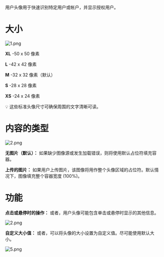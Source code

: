用户头像用于快速识别特定用户或帐户，并显示授权用户。

# 大小

![1.png](/static/images/design/UserAvatar/1.png)

**XL** -50 x 50 像素

**L** -42 x 42 像素

**M** -32 x 32 像素（默认）

**S** -28 x 28 像素

**XS** -24 x 24 像素

<aside>
💡 这些标准头像尺寸可确保周围的文字清晰可读。
</aside>

# 内容的类型

![2.png](/static/images/design/UserAvatar/2.png)

**无图片（默认）：** 如果缺少图像源或发生加载错误，则将使用默认占位符填充容器。

**上传的图片：** 如果用户上传图片，该图像将用作整个头像区域的占位符。默认情况下，图像填充整个容器宽度 (100%)。

# 功能


**点击或悬停时的操作：** 或者，用户头像可能包含单击或悬停时显示的其他信息。

![2.png](/static/images/design/UserAvatar/2%201.png)

**自定义大小值：** 或者，可以将头像的大小设置为自定义值。尽可能使用默认大小。

![5.png](/static/images/design/UserAvatar/5.png)
